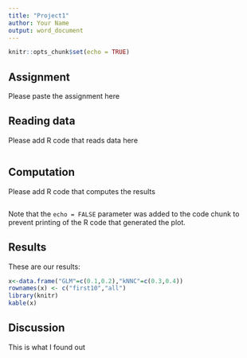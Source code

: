 ```yaml
---
title: "Project1"
author: Your Name
output: word_document
---
```


```r
knitr::opts_chunk$set(echo = TRUE)
```

## Assignment

Please paste the assignment here

## Reading data

Please add R code that reads data here

```r

```

## Computation

Please add R code that computes the results

```r

```

Note that the `echo = FALSE` parameter was added to the code chunk to prevent printing of the R code that generated the plot.

## Results

These are our results:

```r
x<-data.frame("GLM"=c(0.1,0.2),"kNNC"=c(0.3,0.4))
rownames(x) <- c("first10","all")
library(knitr)
kable(x)
```

## Discussion

This is what I found out
